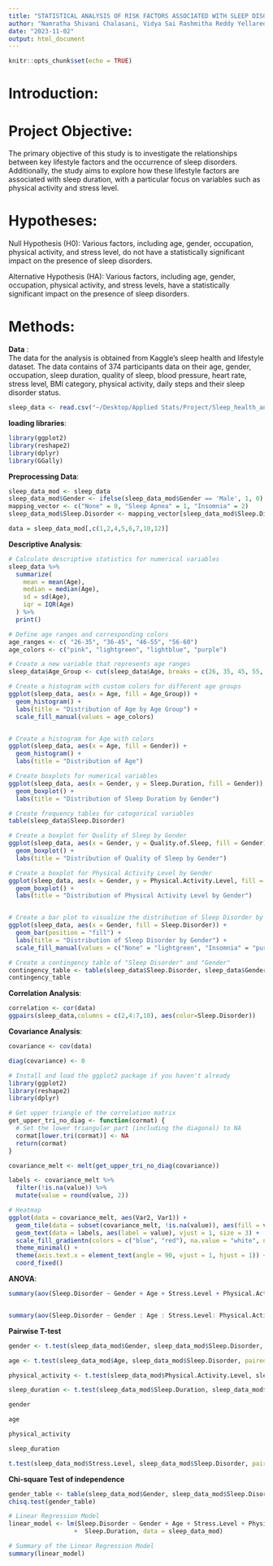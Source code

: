 ```yaml
---
title: "STATISTICAL ANALYSIS OF RISK FACTORS ASSOCIATED WITH SLEEP DISORDER"
author: "Namratha Shivani Chalasani, Vidya Sai Rashmitha Reddy Yellareddy, Anusha Bellapu"
date: "2023-11-02"
output: html_document
---
```


```r
knitr::opts_chunk$set(echo = TRUE)
```

# Introduction:    
     
     

# Project Objective:      

The primary objective of this study is to investigate the relationships between key lifestyle factors and the occurrence of sleep disorders. Additionally, the study aims to explore how these lifestyle factors are associated with sleep duration, with a particular focus on variables such as physical activity and stress level.           

# Hypotheses:      

Null Hypothesis (H0): Various factors, including age, gender, occupation, physical activity, and stress level, do not have a statistically significant impact on the presence of sleep disorders.      

Alternative Hypothesis (HA): Various factors, including age, gender, occupation, physical activity, and stress levels, have a statistically significant impact on the presence of sleep disorders.      

# Methods:     

**Data** :     
The data for the analysis is obtained from Kaggle's sleep health and lifestyle dataset. The data contains of 374 participants data on their age, gender, occupation, sleep duration, quality of sleep, blood pressure, heart rate, stress level, BMI category, physical activity, daily steps and their sleep disorder status.   

```r
sleep_data <- read.csv("~/Desktop/Applied Stats/Project/Sleep_health_and_lifestyle_dataset.csv",header = TRUE, row.names = 1)
```

**loading libraries**:

```r
library(ggplot2)
library(reshape2)
library(dplyr)
library(GGally)
```
**Preprocessing Data**:

```r

sleep_data_mod <- sleep_data
sleep_data_mod$Gender <- ifelse(sleep_data_mod$Gender == 'Male', 1, 0)
mapping_vector <- c("None" = 0, "Sleep Apnea" = 1, "Insomnia" = 2)
sleep_data_mod$Sleep.Disorder <- mapping_vector[sleep_data_mod$Sleep.Disorder]

data = sleep_data_mod[,c(1,2,4,5,6,7,10,12)]

```

**Descriptive Analysis**:

```r
# Calculate descriptive statistics for numerical variables
sleep_data %>%
  summarize(
    mean = mean(Age),
    median = median(Age),
    sd = sd(Age),
    iqr = IQR(Age)
  ) %>%
  print()

# Define age ranges and corresponding colors
age_ranges <- c( "26-35", "36-45", "46-55", "56-60")
age_colors <- c("pink", "lightgreen", "lightblue", "purple")

# Create a new variable that represents age ranges
sleep_data$Age_Group <- cut(sleep_data$Age, breaks = c(26, 35, 45, 55, max(sleep_data$Age)), labels = age_ranges)

# Create a histogram with custom colors for different age groups
ggplot(sleep_data, aes(x = Age, fill = Age_Group)) +
  geom_histogram() +
  labs(title = "Distribution of Age by Age Group") +
  scale_fill_manual(values = age_colors)


# Create a histogram for Age with colors
ggplot(sleep_data, aes(x = Age, fill = Gender)) +
  geom_histogram() +
  labs(title = "Distribution of Age")

# Create boxplots for numerical variables
ggplot(sleep_data, aes(x = Gender, y = Sleep.Duration, fill = Gender)) +
  geom_boxplot() +
  labs(title = "Distribution of Sleep Duration by Gender")

# Create frequency tables for categorical variables
table(sleep_data$Sleep.Disorder)

# Create a boxplot for Quality of Sleep by Gender
ggplot(sleep_data, aes(x = Gender, y = Quality.of.Sleep, fill = Gender)) +
  geom_boxplot() +
  labs(title = "Distribution of Quality of Sleep by Gender")

# Create a boxplot for Physical Activity Level by Gender
ggplot(sleep_data, aes(x = Gender, y = Physical.Activity.Level, fill = Gender)) +
  geom_boxplot() +
  labs(title = "Distribution of Physical Activity Level by Gender")


# Create a bar plot to visualize the distribution of Sleep Disorder by Gender
ggplot(sleep_data, aes(x = Gender, fill = Sleep.Disorder)) +
  geom_bar(position = "fill") +
  labs(title = "Distribution of Sleep Disorder by Gender") +
  scale_fill_manual(values = c("None" = "lightgreen", "Insomnia" = "purple", "Sleep Apnea" = "lightblue"))

# Create a contingency table of "Sleep Disorder" and "Gender"
contingency_table <- table(sleep_data$Sleep.Disorder, sleep_data$Gender)
contingency_table
```

**Correlation Analysis**:

```r
correlation <- cor(data)
ggpairs(sleep_data,columns = c(2,4:7,10), aes(color=Sleep.Disorder))
```

**Covariance Analysis**:

```r
covariance <- cov(data)

diag(covariance) <- 0

# Install and load the ggplot2 package if you haven't already
library(ggplot2)
library(reshape2)
library(dplyr)

# Get upper triangle of the correlation matrix
get_upper_tri_no_diag <- function(cormat) {
  # Set the lower triangular part (including the diagonal) to NA
  cormat[lower.tri(cormat)] <- NA
  return(cormat)
}

covariance_melt <- melt(get_upper_tri_no_diag(covariance))

labels <- covariance_melt %>%
  filter(!is.na(value)) %>%
  mutate(value = round(value, 2))

# Heatmap
ggplot(data = covariance_melt, aes(Var2, Var1)) +
  geom_tile(data = subset(covariance_melt, !is.na(value)), aes(fill = value), color = "black") +
  geom_text(data = labels, aes(label = value), vjust = 1, size = 3) +
  scale_fill_gradientn(colors = c("blue", "red"), na.value = "white", name = "Covariance") +
  theme_minimal() + 
  theme(axis.text.x = element_text(angle = 90, vjust = 1, hjust = 1)) +
  coord_fixed()
```

**ANOVA**:    

```r

summary(aov(Sleep.Disorder ~ Gender + Age + Stress.Level + Physical.Activity.Level,sleep_data_mod))


summary(aov(Sleep.Disorder ~ Gender : Age : Stress.Level: Physical.Activity.Level: Sleep.Duration,sleep_data_mod))
```
**Pairwise T-test**

```r

gender <- t.test(sleep_data_mod$Gender, sleep_data_mod$Sleep.Disorder, paired = TRUE)

age <- t.test(sleep_data_mod$Age, sleep_data_mod$Sleep.Disorder, paired = TRUE)

physical_activity <- t.test(sleep_data_mod$Physical.Activity.Level, sleep_data_mod$Sleep.Disorder, paired = TRUE)

sleep_duration <- t.test(sleep_data_mod$Sleep.Duration, sleep_data_mod$Sleep.Disorder, paired = TRUE)

gender
```

```r
age
```

```r
physical_activity
```

```r
sleep_duration
```

```r

t.test(sleep_data_mod$Stress.Level, sleep_data_mod$Sleep.Disorder, paired = TRUE)

```

**Chi-square Test of independence**


```r

gender_table <- table(sleep_data_mod$Gender, sleep_data_mod$Sleep.Disorder)
chisq.test(gender_table)

```

```r

# Linear Regression Model
linear_model <- lm(Sleep.Disorder ~ Gender + Age + Stress.Level + Physical.Activity.Level 
                  +  Sleep.Duration, data = sleep_data_mod)

# Summary of the Linear Regression Model
summary(linear_model)


```
